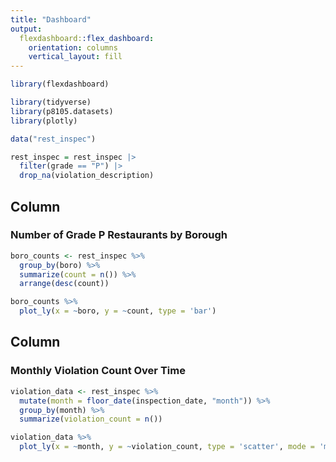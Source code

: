 ```yaml
---
title: "Dashboard"
output: 
  flexdashboard::flex_dashboard:
    orientation: columns
    vertical_layout: fill
---
```


```r
library(flexdashboard)

library(tidyverse)
library(p8105.datasets)
library(plotly)
```

```r
data("rest_inspec")

rest_inspec = rest_inspec |>
  filter(grade == "P") |>
  drop_na(violation_description)
```

Column {data-width=350}
-----------------------------------------------------------------------

### Number of Grade P Restaurants by Borough

```r
boro_counts <- rest_inspec %>%
  group_by(boro) %>%
  summarize(count = n()) %>%
  arrange(desc(count))

boro_counts %>%
  plot_ly(x = ~boro, y = ~count, type = 'bar')
```

Column {data-width=650}
-----------------------------------------------------------------------

### Monthly Violation Count Over Time

```r
violation_data <- rest_inspec %>%
  mutate(month = floor_date(inspection_date, "month")) %>%
  group_by(month) %>%
  summarize(violation_count = n())

violation_data %>%
  plot_ly(x = ~month, y = ~violation_count, type = 'scatter', mode = 'markers') 
```


